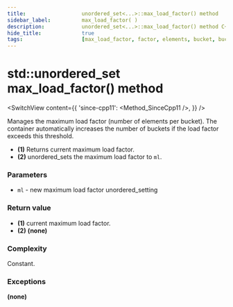 ```yaml
---
title:					unordered_set<...>::max_load_factor() method
sidebar_label:			max_load_factor( )
description:			unordered_set<...>::max_load_factor() method C++ documentation
hide_title:				true
tags:					[max_load_factor, factor, elements, bucket, buckets]
---
```



<!----------------- Codes ---------------------->

<!-- max_load_factor() -->

# std::unordered_set max_load_factor() method

<SwitchView content={{
    'since-cpp11': <Method_SinceCpp11 />,
    }} />

Manages the maximum load factor (number of elements per bucket).
The container automatically increases the number of buckets if the load factor exceeds this threshold.

 - **(1)** Returns current maximum load factor.
 - **(2)** unordered_sets the maximum load factor to `ml`.

### Parameters

 - `ml` - new maximum load factor unordered_setting

### Return value

 - **(1)** current maximum load factor.
 - **(2)** **(none)**

### Complexity

Constant.

### Exceptions

**(none)**